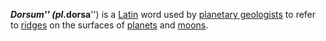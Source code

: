 '''''Dorsum''''' (pl. '''''dorsa''''') is a [[Latin language|Latin]] word used by [[planetary geology|planetary geologists]] to refer to [[ridge]]s on the surfaces of [[planet]]s and [[natural satellite|moon]]s.

{{sci-stub}}